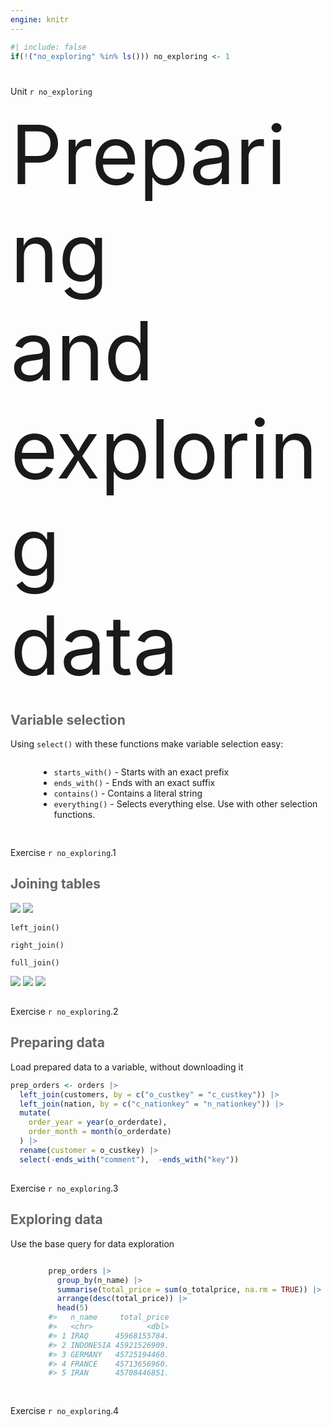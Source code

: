 ```yaml
---
engine: knitr
---
```


```r
#| include: false
if(!("no_exploring" %in% ls())) no_exploring <- 1
```

# {background-image="assets/background/content-slide.svg" background-size="1700px" background-color="#2a7070"}

:::{.custom-unit-number}
Unit `r no_exploring`
:::

:::{.custom-unit-title}
[Preparing <br/>
and exploring <br/>
data]{style="font-size:130px;"}
:::


## [Variable selection]{style="color:#666;"} {background-image="assets/background/slide-light.svg" background-size="1700px" background-color="white"}
:::{.custom-subtitle}
Using `select()` with these functions make variable selection easy: 
:::

:::{.columns}
:::{.column width="5%"}
:::
:::{.column width="93%"}
:::{.custom-center .custom-smaller}
- `starts_with()` - Starts with an exact prefix
- `ends_with()` - Ends with an exact suffix
- `contains()` - Contains a literal string
- `everything()` - Selects everything else. Use with other selection functions.
:::
:::
:::

## {background-image="assets/background/boxed-green.svg" background-size="1700px" background-color="#799857"}

:::{.custom-exercise}
Exercise `r no_exploring`.1
:::

## [Joining tables]{style="color:#666;"} {background-image="assets/background/slide-light.svg" background-size="1700px" background-color="white"}

![](assets/prepare-exploring/join-x.png){.absolute top="100" left="600"}
![](assets/prepare-exploring/join-y.png){.absolute top="100" left="800"}


[`left_join()`]{.absolute top="410" left="60"}

[`right_join()`]{.absolute top="410" left="550"}

[`full_join()`]{.absolute top="410" left="1100"}


![](assets/prepare-exploring/join-left.png){.absolute top="500" left="170"}
![](assets/prepare-exploring/join-right.png){.absolute top="500" left="660"}
![](assets/prepare-exploring/join-full.png){.absolute top="494" left="1150"}

## {background-image="assets/background/boxed-green.svg" background-size="1700px" background-color="#799857"}

:::{.custom-exercise}
Exercise `r no_exploring`.2
:::


## [Preparing data]{style="color:#666;"} {background-image="assets/background/slide-light.svg" background-size="1700px" background-color="white"}

:::{.custom-subtitle}
Load prepared data to a variable, without downloading it
:::

:::{.custom-smaller}
```r
prep_orders <- orders |> 
  left_join(customers, by = c("o_custkey" = "c_custkey")) |> 
  left_join(nation, by = c("c_nationkey" = "n_nationkey")) |> 
  mutate(
    order_year = year(o_orderdate), 
    order_month = month(o_orderdate)
  ) |> 
  rename(customer = o_custkey) |> 
  select(-ends_with("comment"),  -ends_with("key"))
```
:::

## {background-image="assets/background/boxed-green.svg" background-size="1700px" background-color="#799857"}

:::{.custom-exercise}
Exercise `r no_exploring`.3
:::

## [Exploring data]{style="color:#666;"} {background-image="assets/background/slide-light.svg" background-size="1700px" background-color="white"}

:::{.custom-subtitle}
Use the base query for data exploration
:::

:::{.columns}
:::{.column width="8%"}
:::
:::{.column width="90%"}
:::{.custom-smallest}
```r
prep_orders |> 
  group_by(n_name) |> 
  summarise(total_price = sum(o_totalprice, na.rm = TRUE)) |> 
  arrange(desc(total_price)) |> 
  head(5)
#>   n_name     total_price
#>   <chr>            <dbl>
#> 1 IRAQ      45968155784.
#> 2 INDONESIA 45921526909.
#> 3 GERMANY   45725194460.
#> 4 FRANCE    45713656960.
#> 5 IRAN      45708446851.
```
:::
:::
:::

## {background-image="assets/background/boxed-green.svg" background-size="1700px" background-color="#799857"}

:::{.custom-exercise}
Exercise `r no_exploring`.4
:::

